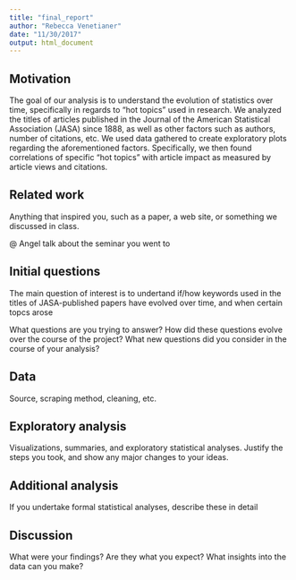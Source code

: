 ```yaml
---
title: "final_report"
author: "Rebecca Venetianer"
date: "11/30/2017"
output: html_document
---
```


## Motivation
The goal of our analysis is to understand the evolution of statistics over time, specifically in regards to "hot topics" used in research. We analyzed the titles of articles published in the Journal of the American Statistical Association (JASA) since 1888, as well as other factors such as authors, number of citations, etc. We used data gathered to create exploratory plots regarding the aforementioned factors. Specifically, we then found correlations of specific "hot topics" with article impact as measured by article views and citations.

## Related work
Anything that inspired you, such as a paper, a web site, or something we discussed in class.

@ Angel talk about the seminar you went to

## Initial questions
The main question of interest is to undertand if/how keywords used in the titles of JASA-published papers have evolved over time, and when certain topcs arose 

What questions are you trying to answer? How did these questions evolve over the course of the project? What new questions did you consider in the course of your analysis?

## Data
Source, scraping method, cleaning, etc.

## Exploratory analysis
Visualizations, summaries, and exploratory statistical analyses. Justify the steps you took, and show any major changes to your ideas.

## Additional analysis
If you undertake formal statistical analyses, describe these in detail

## Discussion
What were your findings? Are they what you expect? What insights into the data can you make?